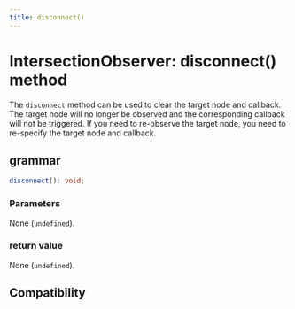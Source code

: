```yaml
---
title: disconnect()
---
```


# IntersectionObserver: disconnect() method

The `disconnect` method can be used to clear the target node and callback. The target node will no longer be observed and the corresponding callback will not be triggered. If you need to re-observe the target node, you need to re-specify the target node and callback.

## grammar

```ts
disconnect(): void;
```

### Parameters

None (`undefined`).

### return value

None (`undefined`).

## Compatibility


<LegacyCompatTable metadata="lynx-api/intersection-observer/disconnect" />
